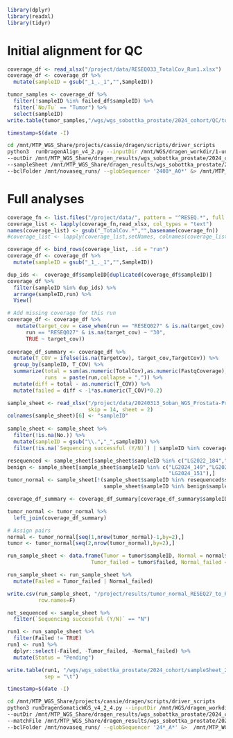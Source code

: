```r
library(dplyr)
library(readxl)
library(tidyr)
```

# Initial alignment for QC

```r
coverage_df <- read_xlsx("/project/data/RESEQ033_TotalCov_Run1.xlsx")
coverage_df <- coverage_df %>%
  mutate(sampleID = gsub("_1_._1","",SampleID))

tumor_samples <- coverage_df %>%
  filter(!sampleID %in% failed_df$sampleID) %>%
  filter(`No/Tu` == "Tumor") %>%
  select(sampleID)
write.table(tumor_samples,"/wgs/wgs_sobottka_prostate/2024_cohort/QC/tumor_normal/sample_sheet_for_alignment_sep24.csv",row.names=F, quote=F, col.names = F)
```

```bash
timestamp=$(date -I)

cd /mnt/MTP_WGS_Share/projects/cassie/dragen/scripts/driver_scripts
python3  runDragenAlign_v4_2.py --inputDir /mnt/WGS/dragen_workdir/1-untrimmedFastq/ \
--outDir /mnt/MTP_WGS_Share/dragen_results/wgs_sobottka_prostate/2024_cohort/QC/tumor_normal/ \
--sampleSheet /mnt/MTP_WGS_Share/dragen_results/wgs_sobottka_prostate/2024_cohort/QC/tumor_normal/sample_sheet_for_alignment_sep24.csv \
--bclFolder /mnt/novaseq_runs/ --globSequencer '2408*_A0*' &> /mnt/MTP_WGS_Share/dragen_results/wgs_sobottka_prostate/2024_cohort/QC/tumor_normal/dragen_${timestamp}.log &
```

# Full analyses
```r
coverage_fn <- list.files("/project/data/", pattern = "^RESEQ.*", full.names = T)
coverage_list <- lapply(coverage_fn,read_xlsx, col_types = "text")
names(coverage_list) <- gsub("_TotalCov.*","",basename(coverage_fn))
#coverage_list <- lapply(coverage_list,setNames, colnames(coverage_list[[1]])) # old format

coverage_df <- bind_rows(coverage_list, .id = "run")
coverage_df <- coverage_df %>%
  mutate(sampleID = gsub("_1_._1","",SampleID))

dup_ids <-  coverage_df$sampleID[duplicated(coverage_df$sampleID)]
coverage_df %>%
  filter(sampleID %in% dup_ids) %>%
  arrange(sampleID,run) %>%
  View()

# Add missing coverage for this run
coverage_df <- coverage_df %>%
   mutate(target_cov = case_when(run == "RESEQ027" & is.na(target_cov) & as.numeric(strsplit(sampleID,"_")[[1]][2]) %% 2 == 0 ~ "60",
      run == "RESEQ027" & is.na(target_cov) ~ "30",
      TRUE ~ target_cov))
  
coverage_df_summary <- coverage_df %>%
  mutate(T_COV = ifelse(is.na(TargetCov), target_cov,TargetCov)) %>%
  group_by(sampleID, T_COV) %>%
  summarize(total = sum(as.numeric(TotalCov),as.numeric(FastqCoverage),na.rm=T),
            runs  = paste(run,collapse = ",")) %>%
  mutate(diff = total - as.numeric(T_COV)) %>%
  mutate(failed = diff < -1*as.numeric(T_COV)*0.2) 
```

```r
sample_sheet <- read_xlsx("/project/data/20240313_Soban_WGS_Prostata-Proben_PRCA.xlsx",
                          skip = 14, sheet = 2)
colnames(sample_sheet)[6] <- "sampleID"
  
sample_sheet <- sample_sheet %>%
  filter(!is.na(No.)) %>%
  mutate(sampleID = gsub("\\.","_",sampleID)) %>%
  filter(!is.na(`Sequencing successful (Y/N)`) | sampleID %in% coverage_df$sampleID) 

resequenced <- sample_sheet[sample_sheet$sampleID %in% c("LG2022_184","LG2022_77"),]
benign <- sample_sheet[sample_sheet$sampleID %in% c("LG2024_149","LG2024_150",
                                                    "LG2024_151"),]
tumor_normal <- sample_sheet[!(sample_sheet$sampleID %in% resequenced$sampleID |
                               sample_sheet$sampleID %in% benign$sampleID),]

coverage_df_summary <- coverage_df_summary[coverage_df_summary$sampleID %in% sample_sheet$sampleID,]

tumor_normal <- tumor_normal %>%
  left_join(coverage_df_summary)

# Assign pairs
normal <- tumor_normal[seq(1,nrow(tumor_normal)-1,by=2),]
tumor <- tumor_normal[seq(2,nrow(tumor_normal),by=2),]

run_sample_sheet <- data.frame(Tumor = tumor$sampleID, Normal = normal$sampleID,
                           Tumor_failed = tumor$failed, Normal_failed = normal$failed)

run_sample_sheet <- run_sample_sheet %>%
  mutate(Failed = Tumor_failed | Normal_failed)

write.csv(run_sample_sheet, "/project/results/tumor_normal_RESEQ27_to_RESEQ34.csv",
          row.names=F)

not_sequenced <- sample_sheet %>%
  filter(`Sequencing successful (Y/N)` == "N")

run1 <- run_sample_sheet %>%
  filter(Failed != TRUE)
run1 <- run1 %>% 
  dplyr::select(-Failed, -Tumor_failed, -Normal_failed) %>%
  mutate(Status = "Pending")

write.table(run1, "/wgs/wgs_sobottka_prostate/2024_cohort/sampleSheet_230824.csv", quote = F, row.names = F,
            sep = "\t")
```

```bash
timestamp=$(date -I)

cd /mnt/MTP_WGS_Share/projects/cassie/dragen/scripts/driver_scripts
python3 runDragenSomaticWGS_v4_2_4.py --inputDir /mnt/WGS/dragen_workdir/1-untrimmedFastq/ \
--outDir /mnt/MTP_WGS_Share/dragen_results/wgs_sobottka_prostate/2024_cohort/ \
--matchFile /mnt/MTP_WGS_Share/dragen_results/wgs_sobottka_prostate/2024_cohort/sampleSheet_230824.csv \
--bclFolder /mnt/novaseq_runs/ --globSequencer '24*_A*' &>  /mnt/MTP_WGS_Share/dragen_results/wgs_sobottka_prostate/2024_cohort/dragen_${timestamp}.log &
```
